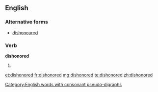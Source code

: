 ==English==

===Alternative forms===
* [[dishonoured]]

===Verb===
'''dishonored'''

# {{past of|dishonor}}

[[Category:English words with consonant pseudo-digraphs]]

[[et:dishonored]]
[[fr:dishonored]]
[[mg:dishonored]]
[[te:dishonored]]
[[zh:dishonored]]